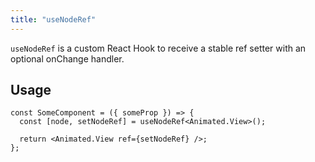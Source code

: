 ```yaml
---
title: "useNodeRef"
---
```


`useNodeRef` is a custom React Hook to receive a stable ref setter with an optional onChange handler.

## Usage

```tsx
const SomeComponent = ({ someProp }) => {
  const [node, setNodeRef] = useNodeRef<Animated.View>();

  return <Animated.View ref={setNodeRef} />;
};
```
